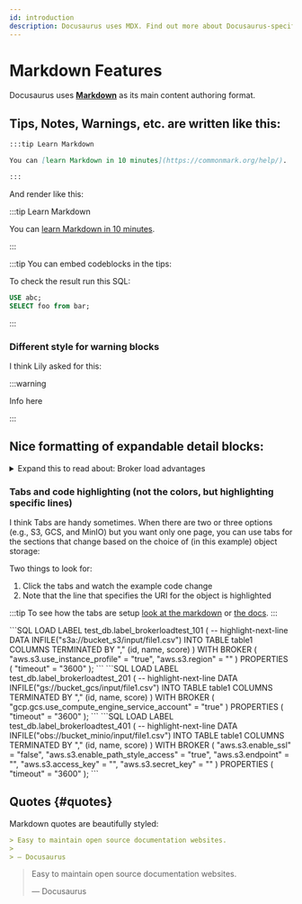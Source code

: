 ```yaml
---
id: introduction
description: Docusaurus uses MDX. Find out more about Docusaurus-specific features when writing Markdown.
---
```


# Markdown Features


Docusaurus uses **[Markdown](https://commonmark.org/)** as its main content authoring format.

## Tips, Notes, Warnings, etc. are written like this:

```md
:::tip Learn Markdown

You can [learn Markdown in 10 minutes](https://commonmark.org/help/).

:::
```

And render like this:

:::tip Learn Markdown

You can [learn Markdown in 10 minutes](https://commonmark.org/help/).

:::

:::tip You can embed codeblocks in the tips:

To check the result run this SQL:

```SQL
USE abc;
SELECT foo from bar;
```

:::

### Different style for warning blocks

I think Lily asked for this:

:::warning

Info here

:::

## Nice formatting of expandable detail blocks:

<details>

<summary>Expand this to read about: Broker load advantages</summary>

### Advantages of Broker Load

- Broker Load supports data transformation, UPSERT, and DELETE operations during loading.
- Broker Load runs in the background and clients don't need to stay connected for the job to continue.
- Broker Load is preferred for long running jobs, the default timeout is 4 hours.
- Broker Load supports Parquet, ORC, and CSV file format.

### Data flow

1. The user creates a load job
2. The frontend (FE) creates a query plan and distributes the plan to the backend nodes (BE)
3. The backend (BE) nodes pull the data from the source and load the data into StarRocks

</details>

### Tabs and code highlighting (not the colors, but highlighting specific lines)

I think Tabs are handy sometimes. When there are two or three options (e.g., S3, GCS, and MinIO) but you want only one page, you can use tabs for the sections that change based on the choice of (in this example) object storage:

Two things to look for:
1. Click the tabs and watch the example code change
2. Note that the line that specifies the URI for the object is highlighted

:::tip
To see how the tabs are setup [look at the markdown](https://github.com/DanRoscigno/docusaurusv3/blob/57b586149fe5d078e95568c235e30ffa79fe7d11/docs/examples/markdown-intro.mdx#L87-L153) or [the docs](https://docusaurus.io/docs/3.0.0-beta.0/markdown-features/tabs).
:::


<Tabs groupId="deployMethod">
  <TabItem value="S3" label="AWS S3" default>
```SQL
LOAD LABEL test_db.label_brokerloadtest_101
(
-- highlight-next-line
    DATA INFILE("s3a://bucket_s3/input/file1.csv")
    INTO TABLE table1
    COLUMNS TERMINATED BY ","
    (id, name, score)
)
WITH BROKER
(
    "aws.s3.use_instance_profile" = "true",
    "aws.s3.region" = "<aws_s3_region>"
)
PROPERTIES
(
    "timeout" = "3600"
);
```
  </TabItem>
  <TabItem value="GCS" label="Google GCS">
```SQL
LOAD LABEL test_db.label_brokerloadtest_201
(
-- highlight-next-line
    DATA INFILE("gs://bucket_gcs/input/file1.csv")
    INTO TABLE table1
    COLUMNS TERMINATED BY ","
    (id, name, score)
)
WITH BROKER
(
    "gcp.gcs.use_compute_engine_service_account" = "true"
)
PROPERTIES
(
    "timeout" = "3600"
);
```
  </TabItem>
  <TabItem value="MinIO" label="MinIO">
```SQL
LOAD LABEL test_db.label_brokerloadtest_401
(
-- highlight-next-line
    DATA INFILE("obs://bucket_minio/input/file1.csv")
    INTO TABLE table1
    COLUMNS TERMINATED BY ","
    (id, name, score)
)
WITH BROKER
(
    "aws.s3.enable_ssl" = "false",
    "aws.s3.enable_path_style_access" = "true",
    "aws.s3.endpoint" = "<s3_endpoint>",
    "aws.s3.access_key" = "<iam_user_access_key>",
    "aws.s3.secret_key" = "<iam_user_secret_key>"
)
PROPERTIES
(
    "timeout" = "3600"
);
```
  </TabItem>
</Tabs>

## Quotes {#quotes}

Markdown quotes are beautifully styled:

```md
> Easy to maintain open source documentation websites.
>
> — Docusaurus
```

<BrowserWindow>

> Easy to maintain open source documentation websites.
>
> — Docusaurus

</BrowserWindow>

